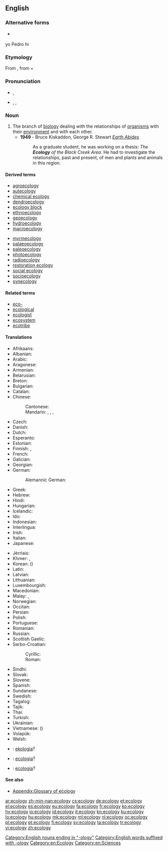 ==English==
{{wikipedia}}

===Alternative forms===
* {{l|en|œcology}} {{qualifier|archaic}}
yo
Pedro 
hi

===Etymology===
From {{etyl|de}} {{term|Ökologie|lang=de}}, from {{etyl|grc}} {{term|οἶκος||house|tr=oikos|lang=grc|sc=polytonic}} + {{term|-λογία||study of|tr=-logia|lang=grc|sc=polytonic}}

===Pronunciation===
* {{a|UK}} {{IPA|/ɪ.ˈkɒlə.dʒɪ/}}, {{X-SAMPA|/I."kQ.l@.dZI/}}
* {{a|US}} {{enPR|ĕkŏlŏjĕ}}, {{IPA|/i.ˈkɑ.lə.dʒi/}}, {{X-SAMPA|/i."kA.l@.dZi/}}

===Noun===
{{en-noun|ecologies|-}}

# The branch of [[biology]] dealing with the relationships of [[organism]]s with their [[environment]] and with each other.
#* '''1949''' - Bruce Kiskaddon, George R. Stewart ''[[w:Earth_Abides|Earth Abides]]''
#*: As a graduate student, he was working on a thesis: ''The '''Ecology''' of the Black Creek Area''. He had to investigate the relationships, past and present, of men and plants and animals in this region.

====Derived terms====
{{top2}}
* [[agroecology]]
* [[autecology]]
* [[chemical ecology]]
* [[dendroecology]]
* [[ecology block]]
* [[ethnoecology]]
* [[geoecology]]
* [[hydroecology]]
* [[macroecology]]
{{mid2}}
* [[myrmecology]]
* [[palaeoecology]]
* [[paleoecology]]
* [[photoecology]]
* [[radioecology]]
* [[restoration ecology]]
* [[social ecology]]
* [[socioecology]]
* [[synecology]]
{{bottom}}

====Related terms====
* [[eco-]]
* [[ecological]]
* [[ecologist]]
* [[ecosystem]]
* [[ecotribe]]

====Translations====
{{trans-top|branch of biology}}
* Afrikaans: {{t-|af|ekologië}}
* Albanian: {{t-|sq|ekologji|f}}
* Arabic: {{t-|ar|علم البيئة|m|tr=ʿilm al-bīʾa|sc=Arab}}
* Aragonese: {{t-|an|ecolochía|f}}
* Armenian: {{t+|hy|բնապահպանություն|tr=bnapahpanutyun|sc=Armn}}
* Belarusian: {{t-|be|экалогія|f|tr=ekalóhija|sc=Cyrl}}
* Breton: {{t-|br|ekoloji|f}}
* Bulgarian: {{t+|bg|екология|f|tr=ekologija}}
* Catalan: {{t-|ca|ecologia|f}}
* Chinese:
*: Cantonese: {{tø|yue|生態|tr=saang1taai3|sc=Hant}}
*: Mandarin: {{t|cmn|生態|sc=Hani}}, {{t|cmn|生态|tr=shēngtài|sc=Hani}}, {{t|cmn|生態學|sc=Hani}}, {{t|cmn|生态学|tr=shēngtàixué|sc=Hani}}
* Czech: {{t+|cs|ekologie|f}}
* Danish: {{t+|da|økologi|c}}
* Dutch: {{t+|nl|ecologie|f}}
* Esperanto: {{t-|eo|ekologio}}
* Estonian: {{t-|et|ökoloogia}}
* Finnish: {{t+|fi|ekologia}}, {{t-|fi|ympäristötiede}}
* French: {{t+|fr|écologie|f}}
* Galician: {{t-|gl|ecoloxía|f}}
* Georgian: {{t-|ka|ეკოლოგია|tr=ekologia|sc=Geor}}
* German: {{t+|de|Ökologie|f}}
*: Alemannic German: {{tø|gsw|Ökologie|f}}
* Greek: {{t+|el|οικολογία|f|tr=oikología}}
* Hebrew: {{t+|he|אקולוגיה|f|tr=ekologyia|sc=Hebr}}
* Hindi: {{t-|hi|पारिस्थितिकी|tr=pāristhitikī|sc=Deva}}
* Hungarian: {{t+|hu|ökológia}}
* Icelandic: {{t-|is|vistifræði|n}}
* Ido: {{t+|io|ekologio}}
* Indonesian: {{t+|id|ekologi}}
* Interlingua: {{t-|ia|ecologia}}
* Irish: {{t-|ga|éiceolaíocht|f}}
* Italian: {{t+|it|ecologia|f}}
* Japanese: {{t-|ja|生態学|tr=せいたいがく, seitaigaku|sc=Jpan}}
{{trans-mid}}
* Jèrriais: {{tø|roa-jer|écologie|f}}
* Khmer: {{t-|km|បរិស្ថានវិទ្យា|sc=Khmr|tr=bɑɑrestʰaan vityie}}, {{t-|km|និវេសនវិទ្យា|sc=Khmr|tr=niveih vityie}}
* Korean: {{t+|ko|생태학|tr=sangdae-hak|sc=Kore}} ({{t+|ko|生態學|sc=Kore}})
* Latin: {{t-|la|oecologia|f}}
* Latvian: {{t+|lv|ekoloģija|f}}
* Lithuanian: {{t-|lt|ekologija|f}}
* Luxembourgish: {{t-|lb|Ökologie|f}}
* Macedonian: {{t-|mk|екологија|f|tr=ekológija}}
* Malay: {{t-|ms|ekologi}}, {{t|ms|kaji alam hayat}}
* Norwegian: {{t+|no|økologi|m}}
* Occitan: {{t+|oc|ecologia|f}}
* Persian: {{t-|fa|بوم‌شناسی|tr=bum-šenâsi|sc=fa-Arab}}
* Polish: {{t+|pl|ekologia|f}}
* Portuguese: {{t+|pt|ecologia|f}}
* Romanian: {{t-|ro|ecologie|f}}
* Russian: {{t+|ru|экология|f|tr=ekológija}}
* Scottish Gaelic: {{t-|gd|eag-eòlas|m}}
* Serbo-Croatian:
*: Cyrillic: {{t-|sh|екологија|f|sc=Cyrl}}
*: Roman: {{t+|sh|ekologija|f|sc=Latn}}
* Sindhi: {{t+|sd|سَهِجِياڀياس|sc=sd-Arab}}
* Slovak: {{t-|sk|ekológia|f}}
* Slovene: {{t+|sl|ekologija|f}}
* Spanish: {{t+|es|ecología|f}}
* Sundanese: {{t-|su|ékologi}}
* Swedish: {{t+|sv|ekologi|c}}
* Tagalog: {{t-|tl|ekolohiya}}
* Tajik: {{t-|tg|экология|sc=Cyrl}}
* Thai: {{t-|th|นิเวศวิทยา|tr=níwêt wíttáyaa|sc=Thai}}
* Turkish: {{t+|tr|ekologi}}
* Ukrainian: {{t+|uk|екологія|f|tr=ekolóhija}}
* Vietnamese: {{t+|vi|sinh thái học}} ({{t-|vi|生態學}})
* Volapük: {{t-|vo|köolog}}
* Welsh: {{t-|cy|ecoleg|f}}
{{trans-bottom}}

{{checktrans-top}}
* {{ttbc|co}}: [[ekologia]]?
* {{ttbc|sc}}: [[ecologia]]? {{f}}
{{trans-mid}}
* {{ttbc|scn}}: [[ecologia]]? {{f}}
{{trans-bottom}}

====See also====
* [[Appendix:Glossary of ecology]]

[[Category:English nouns ending in "-ology"]]
[[Category:English words suffixed with -ology]]
[[Category:en:Ecology]]
[[Category:en:Sciences]]

[[ar:ecology]]
[[zh-min-nan:ecology]]
[[cs:ecology]]
[[de:ecology]]
[[et:ecology]]
[[el:ecology]]
[[es:ecology]]
[[eu:ecology]]
[[fa:ecology]]
[[fr:ecology]]
[[ko:ecology]]
[[hy:ecology]]
[[io:ecology]]
[[id:ecology]]
[[it:ecology]]
[[kn:ecology]]
[[ku:ecology]]
[[lo:ecology]]
[[hu:ecology]]
[[mk:ecology]]
[[ml:ecology]]
[[nl:ecology]]
[[oc:ecology]]
[[pl:ecology]]
[[pt:ecology]]
[[fi:ecology]]
[[sv:ecology]]
[[ta:ecology]]
[[tr:ecology]]
[[vi:ecology]]
[[zh:ecology]]